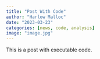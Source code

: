 ```yaml
---
title: "Post With Code"
author: "Harlow Malloc"
date: "2023-03-23"
categories: [news, code, analysis]
image: "image.jpg"
---
```


This is a post with executable code.
